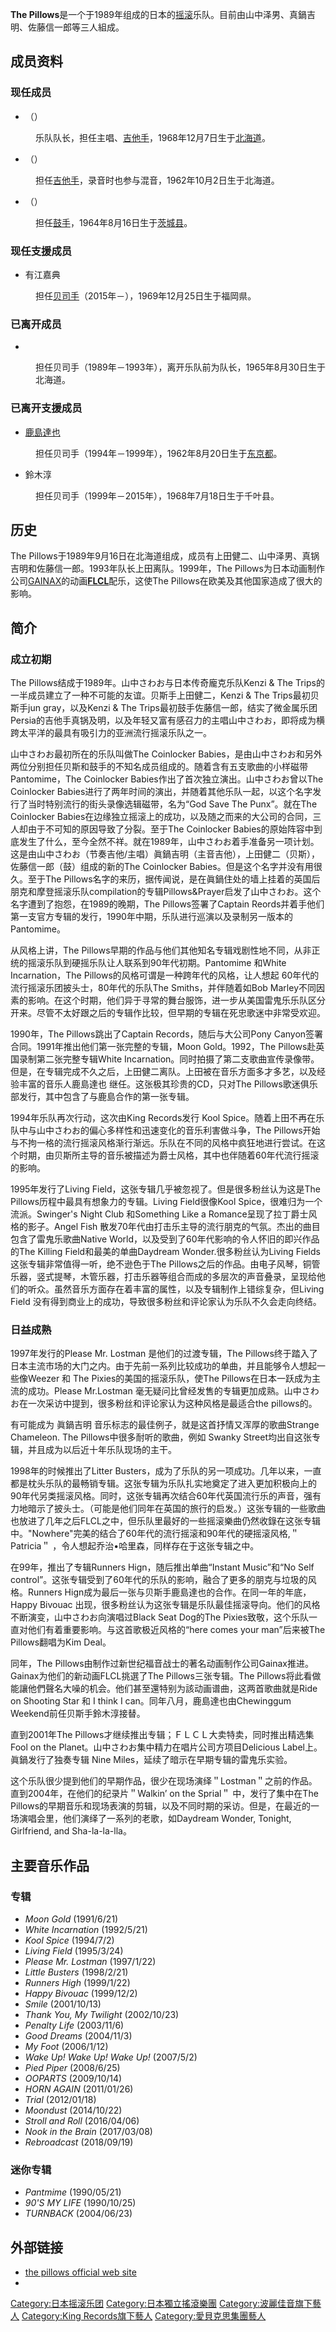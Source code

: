 {{藝人
| 姓名 = the pillows
| 類型 = 樂團
| 圖片 = 
| 圖片簡介 = 
| 圖片尺寸 =
| 國籍 =
| 音樂類型 = [[独立摇滚|独立摇滚]], [[流行|流行]]
| 出身地 = {{JPN}}
| 職業 = 
| 樂器 = 
| 活躍年代 = 1989至今
| 唱片公司 = Captain Record<br/> [[Pony_Canyon|Pony Canyon]] <br/>[[國王唱片|國王唱片]] <br/>[[愛貝克思|愛貝克思]]
| 經紀公司 = 
| 相關團體 = 
| 網站 = http://www.pillows.jp/ the pillows 官方網站
| 現任成員 =山中泽男<br />真鍋吉明<br />佐藤信一郎<br />鈴木淳(支援成员)
| 過往成員 = 上田健司
| 獎項 = 
}}

'''The Pillows'''是一个于1989年组成的日本的[[摇滚|摇滚]]乐队。目前由山中泽男、真鍋吉明、佐藤信一郎等三人組成。

== 成员资料 ==
=== 现任成员 ===
*{{link-ja|山中泽男|山中さわお}}（{{lang|ja|山中さわお}}）
:乐队队长，担任主唱、[[吉他手|吉他手]]，1968年12月7日生于[[北海道|北海道]]。

*{{link-ja|真锅吉明|真鍋吉明}}（{{lang|ja|真鍋吉明}}）
:担任[[吉他手|吉他手]]，录音时也参与混音，1962年10月2日生于北海道。

*{{link-ja|佐藤信一郎|佐藤シンイチロウ}}（{{lang|ja|佐藤シンイチロウ}}）
:担任[[鼓手|鼓手]]，1964年8月16日生于[[茨城县|茨城县]]。

=== 现任支援成员 ===
*有江嘉典
:担任[[贝司手|贝司手]]（2015年－），1969年12月25日生于福岡県。

=== 已离开成员 ===
*{{link-ja|上田健司|上田ケンジ}}
:担任贝司手（1989年－1993年），离开乐队前为队长，1965年8月30日生于北海道。

=== 已离开支援成员 ===
*[[鹿島達也|鹿島達也]]
:担任贝司手（1994年－1999年），1962年8月20日生于[[东京都|东京都]]。

*鈴木淳
:担任贝司手（1999年－2015年），1968年7月18日生于千叶县。

== 历史 ==
The Pillows于1989年9月16日在北海道组成，成员有上田健二、山中泽男、真锅吉明和佐藤信一郎。1993年队长上田离队。1999年，The Pillows为日本动画制作公司[[GAINAX|GAINAX]]的动画'''[[FLCL|FLCL]]'''配乐，这使The Pillows在欧美及其他国家造成了很大的影响。

== 简介 ==
=== 成立初期 ===
The Pillows结成于1989年。山中さわお与日本传奇龐克乐队Kenzi & The Trips的一半成员建立了一种不可能的友谊。贝斯手上田健二，Kenzi & The Trips最初贝斯手jun gray，以及Kenzi & The Trips最初鼓手佐藤信一郎，结实了微金属乐团Persia的吉他手真锅及明，以及年轻又富有感召力的主唱山中さわお，即将成为横跨太平洋的最具有吸引力的亚洲流行摇滚乐队之一。

山中さわお最初所在的乐队叫做The Coinlocker Babies，是由山中さわお和另外两位分别担任贝斯和鼓手的不知名成员组成的。随着含有五支歌曲的小样磁带Pantomime，The Coinlocker Babies作出了首次独立演出。山中さわお曾以The Coinlocker Babies进行了两年时间的演出，并随着其他乐队一起，以这个名字发行了当时特别流行的街头录像选辑磁带，名为“God Save The Punx”。就在The Coinlocker Babies在边缘独立摇滚上的成功，以及随之而来的大公司的合同，三人却由于不可知的原因导致了分裂。至于The Coinlocker Babies的原始阵容中到底发生了什么，至今全然不祥。就在1989年，山中さわお着手准备另一项计划。这是由山中さわお（节奏吉他/主唱）眞鍋吉明（主音吉他），上田健二（贝斯），佐藤信一郎（鼓）组成的新的The Coinlocker Babies。但是这个名字并没有用很久。至于The Pillows名字的来历，据传闻说，是在眞鍋住处的墙上挂着的英国后朋克和摩登摇滚乐队compilation的专辑Pillows&Prayer启发了山中さわお。这个名字遭到了抱怨，在1989的晚期，The Pillows签署了Captain Reords并着手他们第一支官方专辑的发行，1990年中期，乐队进行巡演以及录制另一版本的Pantomime。

从风格上讲，The Pillows早期的作品与他们其他知名专辑戏剧性地不同，从非正统的摇滚乐队到硬摇乐队让人联系到90年代初期。Pantomime 和White Incarnation，The Pillows的风格可谓是一种跨年代的风格，让人想起 60年代的流行摇滚乐团披头士，80年代的乐队The Smiths，并伴随着如Bob Marley不同因素的影响。在这个时期，他们异于寻常的舞台服饰，进一步从美国雷鬼乐乐队区分开来。尽管不太好跟之后的专辑作比较，但早期的专辑在死忠歌迷中非常受欢迎。

1990年，The Pillows跳出了Captain Records，随后与大公司Pony Canyon签署合同。1991年推出他们第一张完整的专辑，Moon Gold。1992，The Pillows赴英国录制第二张完整专辑White Incarnation。同时拍摄了第二支歌曲宣传录像带。但是，在专辑完成不久之后，上田健二离队。上田被在音乐方面多才多艺，以及经验丰富的音乐人鹿島達也 继任。这张极其珍贵的CD，只对The Pillows歌迷俱乐部发行，其中包含了与鹿島合作的第一张专辑。

1994年乐队再次行动，这次由King Records发行 Kool Spice。随着上田不再在乐队中与山中さわお的偏心多样性和迅速变化的音乐利害做斗争，The Pillows开始与不拘一格的流行摇滚风格渐行渐远。乐队在不同的风格中疯狂地进行尝试。在这个时期，由贝斯所主导的音乐被描述为爵士风格，其中也伴随着60年代流行摇滚的影响。

1995年发行了Living Field，这张专辑几乎被忽视了。但是很多粉丝认为这是The Pillows历程中最具有想象力的专辑。Living Field很像Kool Spice，很难归为一个流派。Swinger's Night Club 和Something Like a Romance呈现了拉丁爵士风格的影子。Angel Fish 散发70年代由打击乐主导的流行朋克的气氛。杰出的曲目包含了雷鬼乐歌曲Native World，以及受到了60年代影响的令人怀旧的即兴作品的The Killing Field和最美的单曲Daydream Wonder.很多粉丝认为Living Fields这张专辑非常值得一听，绝不逊色于The Pillows之后的作品。由电子风琴，铜管乐器，竖式提琴，木管乐器，打击乐器等组合而成的多层次的声音叠录，呈现给他们的听众。虽然音乐方面存在着丰富的属性，以及专辑制作上错综复杂，但Living Field 没有得到商业上的成功，导致很多粉丝和评论家认为乐队不久会走向终结。

=== 日益成熟 ===

1997年发行的Please Mr. Lostman 是他们的过渡专辑，The Pillows终于踏入了日本主流市场的大门之内。由于先前一系列比较成功的单曲，并且能够令人想起一些像Weezer 和 The Pixies的美国的摇滚乐队，使The Pillows在日本一跃成为主流的成功。Please Mr.Lostman 毫无疑问比曾经发售的专辑更加成熟。山中さわお在一次采访中提到，很多粉丝和评论家认为这种风格是最适合the pillows的。

有可能成为 眞鍋吉明 音乐标志的最佳例子，就是这首抒情又浑厚的歌曲Strange Chameleon. The Pillows中很多耐听的歌曲，例如 Swanky Street均出自这张专辑，并且成为以后近十年乐队现场的主干。

1998年的时候推出了Litter Busters，成为了乐队的另一项成功。几年以来，一直都是枕头乐队的最畅销专辑。这张专辑为乐队扎实地奠定了进入更加积极向上的90年代另类摇滚风格。同时，这张专辑再次结合60年代英国流行乐的声音，强有力地暗示了披头士。（可能是他们同年在英国的旅行的启发。）这张专辑的一些歌曲也放进了几年之后FLCL之中，但乐队里最好的一些摇滚樂曲仍然收錄在这张专辑中。"Nowhere"完美的结合了60年代的流行摇滚和90年代的硬摇滚风格,＂Patricia＂ ，令人想起乔治•哈里森，同样存在于这张专辑之中。

在99年，推出了专辑Runners Hign，随后推出单曲“Instant Music”和“No Self control”。这张专辑受到了60年代的乐队的影响，融合了更多的朋克与垃圾的风格。Runners Hign成为最后一张与贝斯手鹿島達也的合作。在同一年的年底，Happy Bivouac 出现，很多粉丝认为这张专辑是乐队最佳摇滚导向。他们的风格不断演变，山中さわお向演唱过Black Seat Dog的The Pixies致敬，这个乐队一直对他们有着重要影响。与这首歌极近风格的“here comes your man”后来被The Pillows翻唱为Kim Deal。

同年，The Pillows由制作过新世纪福音战士的著名动画制作公司Gainax推进。Gainax为他们的新动画FLCL挑選了The Pillows三张专辑。The Pillows将此看做能讓他們聲名大噪的机会。他们甚至還特别为該动画谱曲，这两首歌曲就是Ride on Shooting Star 和 I think I can。同年八月，鹿島達也由Chewinggum Weekend前任贝斯手鈴木淳接替。

直到2001年The Pillows才继续推出专辑；ＦＬＣＬ大卖特卖，同时推出精选集Fool on the Planet。山中さわお集中精力在唱片公司方项目Delicious Label上。眞鍋发行了独奏专辑 Nine Miles，延续了暗示在早期专辑的雷鬼乐实验。

这个乐队很少提到他们的早期作品，很少在现场演绎＂Lostman＂之前的作品。直到2004年，在他们的纪录片＂Walkin’ on the Sprial＂ 中，发行了集中在The Pillows的早期音乐和现场表演的剪辑，以及不同时期的采访。但是，在最近的一场演唱会里，他们演绎了一系列的老歌，如Daydream Wonder, Tonight, Girlfriend, and Sha-la-la-lla。

== 主要音乐作品 ==
=== 专辑 ===
* ''Moon Gold'' (1991/6/21)
* ''White Incarnation'' (1992/5/21)
* ''Kool Spice'' (1994/7/2)
* ''Living Field'' (1995/3/24)
* ''Please Mr. Lostman'' (1997/1/22)
* ''Little Busters'' (1998/2/21)
* ''Runners High'' (1999/1/22)
* ''Happy Bivouac'' (1999/12/2)
* ''Smile'' (2001/10/13)
* ''Thank You, My Twilight'' (2002/10/23)
* ''Penalty Life'' (2003/11/6)
* ''Good Dreams'' (2004/11/3)
* ''My Foot'' (2006/1/12)
* ''Wake Up! Wake Up! Wake Up!'' (2007/5/2)
* ''Pied Piper'' (2008/6/25)
* ''OOPARTS'' (2009/10/14)
* ''HORN AGAIN'' (2011/01/26)
* ''Trial'' (2012/01/18)
*''Moondust'' (2014/10/22)
*''Stroll and Roll'' (2016/04/06)
*''Nook in the Brain'' (2017/03/08)
*''Rebroadcast'' (2018/09/19)

=== 迷你专辑 ===

* ''Pantmime'' (1990/05/21)
* ''90'S MY LIFE''  (1990/10/25)
* ''TURNBACK'' (2004/06/23)

== 外部链接 ==
*[http://www.pillows.jp/ the pillows official web site] {{Wayback|url=http://www.pillows.jp/ |date=20081025011023 }}  {{ja icon}}
*{{Discogs artist}}

{{Authority control}}
{{DEFAULTSORT:Pillows}}
[[Category:日本摇滚乐团|Category:日本摇滚乐团]]
[[Category:日本獨立搖滾樂團|Category:日本獨立搖滾樂團]]
[[Category:波麗佳音旗下藝人|Category:波麗佳音旗下藝人]]
[[Category:King_Records旗下藝人|Category:King Records旗下藝人]]
[[Category:愛貝克思集團藝人|Category:愛貝克思集團藝人]]